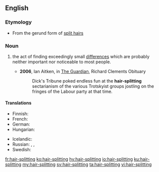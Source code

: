 ==English==

===Etymology===
* From the gerund form of [[split hairs]]
===Noun===
{{en-noun}}

# {{context|idiomatic|lang=en}} the act of finding exceedingly small [[differences]] which are probably neither important nor noticeable to most people.
#* '''2006''', Ian Aitken, in [[w:The Guardian|The Guardian]], Richard Clements Obituary
#*: Dick's Tribune poked endless fun at the '''hair-splitting''' sectarianism of the various Trotskyist groups jostling on the fringes of the Labour party at that time.

====Translations====
{{trans-top|the act of finding exceedingly small differences which are neither important nor prominent}}
* Finnish: {{t|fi|hiusten halkominen}} {{qualifier|idiomatic}}
* French: {{t+|fr|enculage de mouches|m}} {{qualifier|slang}}
* German: {{t+|de|Haarspalterei|f}}
* Hungarian: {{t+|hu|szőrszálhasogatás}}
{{trans-mid}}
* Icelandic: {{t|is|hártogun|f}}
* Russian: {{t+|ru|скрупулёзный}}, {{t+|ru|дото́шный}}, {{t|ru|въе́дливый}}
* Swedish: {{t+|sv|hårklyveri}}
{{trans-bottom}}

[[fr:hair-splitting]]
[[ko:hair-splitting]]
[[hy:hair-splitting]]
[[io:hair-splitting]]
[[ku:hair-splitting]]
[[my:hair-splitting]]
[[sv:hair-splitting]]
[[ta:hair-splitting]]
[[vi:hair-splitting]]